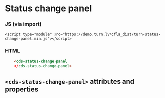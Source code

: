 
# Status change panel

### JS (via import)

```imoprt
<script type="module" src="https://demo.turn.lv/cfla_dist/turn-status-change-panel.min.js"></script>
```

### HTML

```html
    <cds-status-change-panel
    </cds-status-change-panel>
```

## `<cds-status-change-panel>` attributes and properties

<Props of="cds-status-change-panel" />
